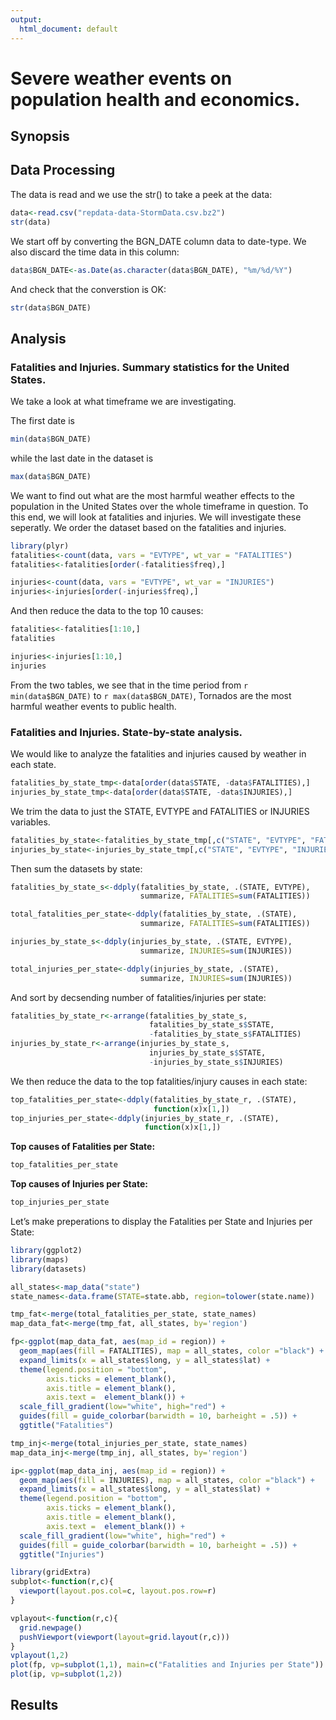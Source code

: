 ```yaml
---
output:
  html_document: default
---
```

# Severe weather events on population health and economics.

## Synopsis

## Data Processing

The data is read and we use the str() to take a peek at the data:

```r
data<-read.csv("repdata-data-StormData.csv.bz2")
str(data)
```

We start off by converting the BGN_DATE column data to date-type. We also discard the time data in this column:

```r
data$BGN_DATE<-as.Date(as.character(data$BGN_DATE), "%m/%d/%Y")
```

And check that the converstion is OK:
```r
str(data$BGN_DATE)
```

## Analysis

### Fatalities and Injuries. Summary statistics for the United States.
We take a look at what timeframe we are investigating. 

The first date is
```r
min(data$BGN_DATE)
```

while the last date in the dataset is 
```r
max(data$BGN_DATE)
```

We want to find out what are the most harmful weather effects to the population in the United States over the whole timeframe in question. To this end, we will look at fatalities and injuries. We will investigate these seperatly. We order the dataset based on the fatalities and injuries.

```r
library(plyr)
fatalities<-count(data, vars = "EVTYPE", wt_var = "FATALITIES")
fatalities<-fatalities[order(-fatalities$freq),]

injuries<-count(data, vars = "EVTYPE", wt_var = "INJURIES")
injuries<-injuries[order(-injuries$freq),]
```

And then reduce the data to the top 10 causes:
```r
fatalities<-fatalities[1:10,]
fatalities

injuries<-injuries[1:10,]
injuries
```


From the two tables, we see that in the time period from `r min(data$BGN_DATE)` to `r max(data$BGN_DATE)`, Tornados are the most harmful weather events to public health.

### Fatalities and Injuries. State-by-state analysis.

We would like to analyze the fatalities and injuries caused by weather in each state.

```r
fatalities_by_state_tmp<-data[order(data$STATE, -data$FATALITIES),]
injuries_by_state_tmp<-data[order(data$STATE, -data$INJURIES),]
```

We trim the data to just the STATE, EVTYPE and FATALITIES or INJURIES variables.

```r
fatalities_by_state<-fatalities_by_state_tmp[,c("STATE", "EVTYPE", "FATALITIES")]
injuries_by_state<-injuries_by_state_tmp[,c("STATE", "EVTYPE", "INJURIES")]
```

Then sum the datasets by state:

```r
fatalities_by_state_s<-ddply(fatalities_by_state, .(STATE, EVTYPE), 
                             summarize, FATALITIES=sum(FATALITIES))

total_fatalities_per_state<-ddply(fatalities_by_state, .(STATE), 
                             summarize, FATALITIES=sum(FATALITIES))

injuries_by_state_s<-ddply(injuries_by_state, .(STATE, EVTYPE), 
                             summarize, INJURIES=sum(INJURIES))

total_injuries_per_state<-ddply(injuries_by_state, .(STATE), 
                             summarize, INJURIES=sum(INJURIES))

```

And sort by decsending number of fatalities/injuries per state:

```r
fatalities_by_state_r<-arrange(fatalities_by_state_s, 
                               fatalities_by_state_s$STATE,
                               -fatalities_by_state_s$FATALITIES)
injuries_by_state_r<-arrange(injuries_by_state_s, 
                               injuries_by_state_s$STATE,
                               -injuries_by_state_s$INJURIES)

```

We then reduce the data to the top fatalities/injury causes in each state:

```r
top_fatalities_per_state<-ddply(fatalities_by_state_r, .(STATE), 
                                function(x)x[1,])
top_injuries_per_state<-ddply(injuries_by_state_r, .(STATE), 
                              function(x)x[1,])
```

**Top causes of Fatalities per State:**
```r
top_fatalities_per_state
```

**Top causes of Injuries per State:**
```r
top_injuries_per_state
```


Let's make preperations to display the Fatalities per State and Injuries per State:
```r
library(ggplot2)
library(maps)
library(datasets)

all_states<-map_data("state")
state_names<-data.frame(STATE=state.abb, region=tolower(state.name))

tmp_fat<-merge(total_fatalities_per_state, state_names)
map_data_fat<-merge(tmp_fat, all_states, by='region')

fp<-ggplot(map_data_fat, aes(map_id = region)) +
  geom_map(aes(fill = FATALITIES), map = all_states, color ="black") +
  expand_limits(x = all_states$long, y = all_states$lat) +
  theme(legend.position = "bottom",
        axis.ticks = element_blank(), 
        axis.title = element_blank(), 
        axis.text =  element_blank()) +
  scale_fill_gradient(low="white", high="red") +
  guides(fill = guide_colorbar(barwidth = 10, barheight = .5)) + 
  ggtitle("Fatalities")

tmp_inj<-merge(total_injuries_per_state, state_names)
map_data_inj<-merge(tmp_inj, all_states, by='region')

ip<-ggplot(map_data_inj, aes(map_id = region)) +
  geom_map(aes(fill = INJURIES), map = all_states, color ="black") +
  expand_limits(x = all_states$long, y = all_states$lat) +
  theme(legend.position = "bottom",
        axis.ticks = element_blank(), 
        axis.title = element_blank(), 
        axis.text =  element_blank()) +
  scale_fill_gradient(low="white", high="red") +
  guides(fill = guide_colorbar(barwidth = 10, barheight = .5)) + 
  ggtitle("Injuries")
```


```r

library(gridExtra)
subplot<-function(r,c){
  viewport(layout.pos.col=c, layout.pos.row=r)
}

vplayout<-function(r,c){
  grid.newpage()
  pushViewport(viewport(layout=grid.layout(r,c)))
}
vplayout(1,2)
plot(fp, vp=subplot(1,1), main=c("Fatalities and Injuries per State"))
plot(ip, vp=subplot(1,2))
```



## Results













